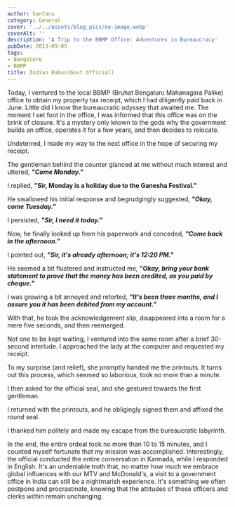 ```yaml
---
author: Santanu
category: General
cover: '../../assets/blog_pics/no-image.webp'
coverAlt: ''
description: 'A Trip to the BBMP Office: Adventures in Bureaucracy'
pubDate: 2013-09-05
tags:
- Bangalore
- BBMP
title: Indian Babus(Govt Official)
---
```


Today, I ventured to the local BBMP (Bruhat Bengaluru Mahanagara Palike) office to obtain my property tax receipt, which I had diligently paid back in June. Little did I know the bureaucratic odyssey that awaited me. The moment I set foot in the office, I was informed that this office was on the brink of closure. It's a mystery only known to the gods why the government builds an office, operates it for a few years, and then decides to relocate.

Undeterred, I made my way to the next office in the hope of securing my receipt.

The gentleman behind the counter glanced at me without much interest and uttered, ***"Come Monday."***

I replied, **"Sir, Monday is a holiday due to the Ganesha Festival."**

He swallowed his initial response and begrudgingly suggested, ***"Okay, come Tuesday."***

I persisted, ***"Sir, I need it today."***

Now, he finally looked up from his paperwork and conceded, ***"Come back in the afternoon."***

I pointed out, ***"Sir, it's already afternoon; it's 12:20 PM."***

He seemed a bit flustered and instructed me, ***"Okay, bring your bank statement to prove that the money has been credited, as you paid by cheque."***

I was growing a bit annoyed and retorted, ***"It's been three months, and I assure you it has been debited from my account."***

With that, he took the acknowledgement slip, disappeared into a room for a mere five seconds, and then reemerged.

Not one to be kept waiting, I ventured into the same room after a brief 30-second interlude. I approached the lady at the computer and requested my receipt.

To my surprise (and relief), she promptly handed me the printouts. It turns out this process, which seemed so laborious, took no more than a minute.

I then asked for the official seal, and she gestured towards the first gentleman.

I returned with the printouts, and he obligingly signed them and affixed the round seal.

I thanked him politely and made my escape from the bureaucratic labyrinth.

In the end, the entire ordeal took no more than 10 to 15 minutes, and I counted myself fortunate that my mission was accomplished. Interestingly, the official conducted the entire conversation in Kannada, while I responded in English. It's an undeniable truth that, no matter how much we embrace global influences with our MTV and McDonald's, a visit to a government office in India can still be a nightmarish experience. It's something we often postpone and procrastinate, knowing that the attitudes of those officers and clerks within remain unchanging.